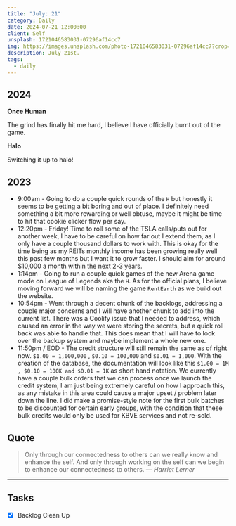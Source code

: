 ```yaml
---
title: "July: 21"
category: Daily
date: 2024-07-21 12:00:00
client: Self
unsplash: 1721046583031-07296af14cc7
img: https://images.unsplash.com/photo-1721046583031-07296af14cc7?crop=entropy&cs=srgb&fm=jpg&ixid=MnwzNjM5Nzd8MHwxfHJhbmRvbXx8fHx8fHx8fDE2ODE3NDg2ODY&ixlib=rb-4.0.3&q=85
description: July 21st.
tags:
  - daily
---
```



## 2024

**Once Human**

The grind has finally hit me hard, I believe I have officially burnt out of the game.

**Halo**

Switching it up to halo!


## 2023
- 9:00am - Going to do a couple quick rounds of the `H` but honestly it seems to be getting a bit boring and out of place. I definitely need something a bit more rewarding or well obtuse, maybe it might be time to hit that cookie clicker flow per say. 
- 12:20pm - Friday! Time to roll some of the TSLA calls/puts out for another week, I have to be careful on how far out I extend them, as I only have a couple thousand dollars to work with. This is okay for the time being as my REITs monthly income has been growing really well this past few months but I want it to grow faster. I should aim for around $10,000 a month within the next 2-3 years.
- 1:14pm - Going to run a couple quick games of the new Arena game mode on League of Legends aka the `H`. As for the official plans, I believe moving forward we will be naming the game `RentEarth` as we build out the website.
- 10:54pm - Went through a decent chunk of the backlogs, addressing a couple major concerns and I will have another chunk to add into the current list. There was a Coolify issue that I needed to address, which caused an error in the way we were storing the secrets, but a quick roll back was able to handle that. This does mean that I will have to look over the backup system and maybe implement a whole new one. 
- 11:50pm / EOD - The credit structure will still remain the same as of right now. `$1.00 = 1,000,000` , `$0.10 = 100,000` and `$0.01 = 1,000`. With the creation of the database, the documentation will look like this `$1.00 = 1M , $0.10 = 100K and $0.01 = 1K` as short hand notation. We currently have a couple bulk orders that we can process once we launch the credit system, I am just being extremely careful on how I approach this, as any mistake in this area could cause a major upset / problem later down the line. I did make a promise-style note for the first bulk batches to be discounted for certain early groups, with the condition that these bulk credits would only be used for KBVE services and not re-sold. 

## Quote

> Only through our connectedness to others can we really know and enhance the self. And only through working on the self can we begin to enhance our connectedness to others.
> — <cite>Harriet Lerner</cite>

---

## Tasks

- [x] Backlog Clean Up